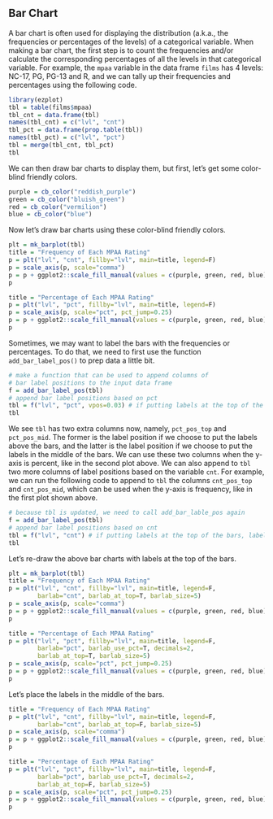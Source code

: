 ## Bar Chart

A bar chart is often used for displaying the distribution (a.k.a., the frequencies or percentages of the levels) of a categorical variable. When making a bar chart, the first step is to count the frequencies and/or calculate the corresponding percentages of all the levels in that categorical variable. For example, the `mpaa` variable in the data frame `films` has 4 levels: NC-17, PG, PG-13 and R, and we can tally up their frequencies and percentages using the following code.
```r
library(ezplot)
tbl = table(films$mpaa)
tbl_cnt = data.frame(tbl)
names(tbl_cnt) = c("lvl", "cnt")
tbl_pct = data.frame(prop.table(tbl))
names(tbl_pct) = c("lvl", "pct")
tbl = merge(tbl_cnt, tbl_pct)
tbl
```      
  
We can then draw bar charts to display them, but first, let's get some color-blind friendly colors.
```r
purple = cb_color("reddish_purple")
green = cb_color("bluish_green")
red = cb_color("vermilion")
blue = cb_color("blue")
```

Now let's draw bar charts using these color-blind friendly colors.
```r
plt = mk_barplot(tbl)
title = "Frequency of Each MPAA Rating"
p = plt("lvl", "cnt", fillby="lvl", main=title, legend=F)
p = scale_axis(p, scale="comma")  
p = p + ggplot2::scale_fill_manual(values = c(purple, green, red, blue))
p
```  
  
```r
title = "Percentage of Each MPAA Rating"
p = plt("lvl", "pct", fillby="lvl", main=title, legend=F)
p = scale_axis(p, scale="pct", pct_jump=0.25)
p = p + ggplot2::scale_fill_manual(values = c(purple, green, red, blue))
p
```

Sometimes, we may want to label the bars with the frequencies or percentages. To do that, we need to first use the function `add_bar_label_pos()` to prep data a little bit. 
```r
# make a function that can be used to append columns of 
# bar label positions to the input data frame
f = add_bar_label_pos(tbl)
# append bar label positions based on pct
tbl = f("lvl", "pct", vpos=0.03) # if putting labels at the top of the bars, label positions are 0.03 higher than values of pct.
tbl
```

We see `tbl` has two extra columns now, namely, `pct_pos_top` and `pct_pos_mid`. The former is the label position if we choose to put the labels above the bars, and the latter is the label position if we choose to put the labels in the middle of the bars. We can use these two columns when the y-axis is percent, like in the second plot above. We can also append to `tbl` two more columns of label positions based on the variable `cnt`. For example, we can run the following code to append to `tbl` the columns `cnt_pos_top` and `cnt_pos_mid`, which can be used when the y-axis is frequency, like in the first plot shown above. 
```r
# because tbl is updated, we need to call add_bar_lable_pos again
f = add_bar_label_pos(tbl)
# append bar label positions based on cnt
tbl = f("lvl", "cnt") # if putting labels at the top of the bars, label positions are 0.2 higher than values of cnt.
tbl
```

Let's re-draw the above bar charts with labels at the top of the bars.
```r
plt = mk_barplot(tbl)
title = "Frequency of Each MPAA Rating"
p = plt("lvl", "cnt", fillby="lvl", main=title, legend=F,
        barlab="cnt", barlab_at_top=T, barlab_size=5)
p = scale_axis(p, scale="comma")  
p = p + ggplot2::scale_fill_manual(values = c(purple, green, red, blue))
p
```  

```r
title = "Percentage of Each MPAA Rating"
p = plt("lvl", "pct", fillby="lvl", main=title, legend=F,
        barlab="pct", barlab_use_pct=T, decimals=2, 
        barlab_at_top=T, barlab_size=5)
p = scale_axis(p, scale="pct", pct_jump=0.25)
p = p + ggplot2::scale_fill_manual(values = c(purple, green, red, blue))
p
```

Let's place the labels in the middle of the bars.
```r
title = "Frequency of Each MPAA Rating"
p = plt("lvl", "cnt", fillby="lvl", main=title, legend=F,
        barlab="cnt", barlab_at_top=F, barlab_size=5)
p = scale_axis(p, scale="comma")  
p = p + ggplot2::scale_fill_manual(values = c(purple, green, red, blue))
p
```  

```r
title = "Percentage of Each MPAA Rating"
p = plt("lvl", "pct", fillby="lvl", main=title, legend=F,
        barlab="pct", barlab_use_pct=T, decimals=2, 
        barlab_at_top=F, barlab_size=5)
p = scale_axis(p, scale="pct", pct_jump=0.25)
p = p + ggplot2::scale_fill_manual(values = c(purple, green, red, blue))
p
```

